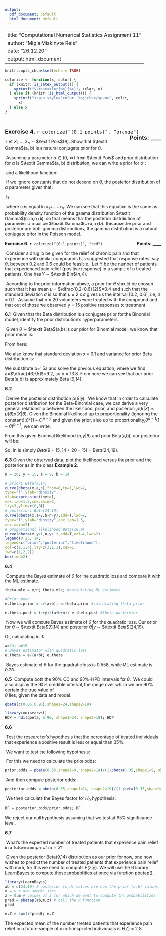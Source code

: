 ---
output:
  pdf_document: default
  html_document: default
---
<!-- One needs the code below in order to being able of integrating Latex with R -->

<script type="text/x-mathjax-config">
MathJax.Hub.Config({
tex2jax: {
inlineMath: [['$','$'], ['\\(','\\)']],
processEscapes: true},
jax: ["input/TeX","input/MathML","input/AsciiMath","output/CommonHTML"],
extensions: ["tex2jax.js","mml2jax.js","asciimath2jax.js","MathMenu.js","MathZoom.js","AssistiveMML.js", "[Contrib]/a11y/accessibility-menu.js"],
TeX: {
extensions: ["AMSmath.js","AMSsymbols.js","noErrors.js","noUndefined.js"],
equationNumbers: {
autoNumber: "AMS"
}
}
});
</script>



<!-- markdown report begins -->

---
title: "Computational Numerical Statistics  \n Assignment 11"
author: "Migla Miskinyte Reis"
date: "26.12.20"
output: html_document
---

```{r setup, include=FALSE}
knitr::opts_chunk$set(echo = TRUE)
```

<!-- the function below does not appear in the text as is here to allow us to use some colored text -->

```{r echo=FALSE}
colorize <- function(x, color) {
  if (knitr::is_latex_output()) {
    sprintf("\\textcolor{%s}{%s}", color, x)
  } else if (knitr::is_html_output()) {
    sprintf("<span style='color: %s;'>%s</span>", color, 
      x)
  } else x
}
```

<!-- instruction below allows for some extra vertical space-->
&nbsp;

<!-- the font instruction below allows to increase fontsize and the ** gives us boldface -->

<font size="4">

**Exercise 4.** `r colorize("(0.1 points)", "orange")` [**Points: ____**]{style="float:right"}
</font>

\ Let $X_1$,...,$X_n$ $\sim$ $\textit Pois$($\theta$). Show that $\textit Gamma$(a, b) is a natural conjugate prior for $\theta$.

\ Assuming a parameter $\alpha$ $\in$ (0, $\infty$) from $\textit Pois$ and prior distribution for $\alpha$ is $\textit Gamma$(a, b) distribution, we can write a prior for $\alpha$ :


\begin{center}

$f_{\alpha}$($\theta$) = $\dfrac{b^a}{\Gamma(a)}\theta^{(a-1)}e^{-b\theta} $

\end{center}


\ and a likelihood function: 


\begin{center}


$f_{X|\alpha}$($x_1,...,x_n|\alpha$) = ${\displaystyle \prod_{i=1}^{n}}\dfrac{\theta^{x_i}e^{-\theta}}{x_i!}$



\end{center}


\ If we ignore constants that do not depend on $\theta$, the posterior distribution of $\alpha$ parameter given that:


\begin{center}

$X_1$=$x_1$,...,$X_n$=$x_n$

\end{center}

\ is 


\begin{center}

$f_{\alpha|X}$($\alpha|x_1,...,x_n$) = $f_{X|\alpha}$($x_1,...,x_n|\alpha$)$f_{\alpha}(\theta)$ =


\end{center}


\begin{center}


= ${\displaystyle \prod_{i=1}^{n}}\theta^{x_i}e^{-\theta}\theta^{(a-1)}e^{-b\theta}$

\end{center}


\begin{center}


= $\theta^{c+a-1}e^{-(n+b)\theta}$,

\end{center}

\ where c is equal to $x_1$+...+$x_n$. We can see that this equation is the same as probability density function of the gamma distribution $\textit Gamma$(c+a,n+b), so that means that the posterior distribution of parameter $\alpha$ must be $\textit Gamma$(c+a,n+b). Because the prior and posterior are both gamma distributions, the gamma distribution is a natural conjugate prior in the Poisson model.


**Exercise 6.** `r colorize("(0.1 points)", "red")` [**Points: ____**]{style="float:right"}
</font>

\ Consider a drug to be given for the relief of chronic pain and that experience with similar
compounds has suggested that response rates, say $\theta$, between 0.2 and 0.6 could be
feasible.
\ Let Y be the number of patients that experienced pain relief (positive response) in a
sample of n treated patients. One has $Y$ $\sim$ $\textit Bin$($n,\theta$).

\ According to the prior information above, a prior for $\theta$ should be chosen such that it has
mean $\mu$ = $\dfrac{0.2+0.6}{2}$=0.4 and such that the standard deviation $\sigma$ is so that $\mu$ $\pm$ 2 x $\sigma$ gives us the interval [0.2, 0.6], i.e, $\sigma$ = 0.1.
\ Assume that n = 20 volunteers were treated with the compound and that out of those we
observed y = 15 positive responses to treatment.


**6.1**
\ Given that the Beta distribution is a conjugate prior for the Binomial model, identify
the prior distribution’s hyperparameters.


\ Given $\theta$ $\sim$ $\textit Beta$(a,b) is our prior for Binomial model, we know that prior mean is: 

\begin{center}


E($\theta$) =  $\dfrac{a}{a+b}$=0.4

\end{center}

From here:

\begin{center}


b=1.5a

\end{center}

We also know that standard deviation $\sigma$ = 0.1 and variance for prior Beta distribution is:


\begin{center}


Var($\theta$) = $\dfrac{ab}{(a+b)^2(a+b+1)}$=$SD^2$=0.01

\end{center}

We substitute b=1.5a and solve the previous equation, where we find a=$\dfrac{46}{5}$=9.2, so b = 13.8. From here we can see that our prior Beta(a,b) is approximately Beta (9,14).


**6.2**

\ Derive the posterior distribution p($\theta$|y).
\ We know that in order to calculate posterior distribution for the Beta-Binomial case, we can derive a very general relationship between the likelihood, prior, and posterior: $p(\theta|X) \propto p(\theta)p(X|\theta)$. Given the Binomial likelihood up to proportionality (ignoring the constant):$\theta^y (1-\theta)^{n-y}$ and given the prior, also up to proportionality,$\theta^{a-1} (1-\theta)^{b-1}$, we can write: 

\begin{center}


$\theta^y (1-\theta)^{n-y} \theta^{a-1} (1-\theta)^{b-1} = \theta^{a+y-1} (1-\theta)^{b+n-y-1}$


\end{center}

From this given Binomial likelihood $(n,y|\theta)$ and prior Beta(a,b), our posterior will be:


\begin{center}


$Beta(a+y,b+n-y)$


\end{center}


So, in is simply $Beta(9+15,14+20-15)$ = $Beta(24,19)$.



**6.3**
Given the observed data, plot the likelihood versus the prior and the posterior as in
the class $\textbf {Example 2}$.


```{r}
n = 20; y = 15; a = 9; b = 14

# priori Beta(9,14)
curve(dbeta(x,a,b),from=0,to=1,lwd=2,
type="l",ylab="density",
xlab=expression(theta),
cex.lab=1.5,cex.main=2,
lty=3,ylim=c(0,6))
# posteriori Beta(24,19)
curve(dbeta(x,a+y,b+n-y),add=T,lwd=2,
type="l",ylab="density",cex.lab=1.5,
cex.main=2)
# proportional likelihood Beta(16,6)
curve(dbeta(x,y+1,n-y+1),add=T,col=4,lwd=2)
legend(0.25, 14,
legend=c("prior","posterior","likelihood"),
col=c(1,1,4),lty=c(3,1,1),cex=1,
lwd=c(1,2,2))
box(lwd=2)
```

**6.4**

\ Compute the Bayes estimate of $\theta$ for the quadratic loss and compare it with the ML
estimate.

```{r}

theta.mle = y/n; theta.mle; #calculating ML estimate
```

```{r}
#Prior mean
e.theta.prior = a/(a+b); e.theta.prior #calculating theta prior
```

```{r}
e.theta.post = (a+y)/(a+b+n); e.theta.post #theta postoreior
```

\ Now we will compute Bayes estimate of $\theta$ for the quadratic loss. Our prior for $\theta$ $\sim$ $\textit Beta$(9,14) and posterior $\theta|y$ $\sim$ $\textit Beta$(24,19).

\begin{center}


$\hat\theta_B$=E($\theta$|y)=$\dfrac{24}{24+19}$=0.058


\end{center}

Or, calculating in R: 

```{r}
a=24; b=19
# Bayes estimator with quadratic loss
e.theta = a/(a+b); e.theta
```

\ Bayes estimate of $\theta$ for the quadratic loss is 0.558, while ML estimate is 0.75.



**6.5**
\ Compute both the 90% CC and 90%-HPD intervals for $\theta$.
\ We could also display the 90% credible interval, the range over which we are 90% certain the true value of  
$\theta$ lies, given the data and model.

```{r}

qbeta(c(0.05,0.95),shape1=24,shape2=19)

```

```{r}
library(HDInterval)
HDP = hdi(qbeta, 0.90, shape1=24, shape2=19); HDP
```


**6.6**

\ Test the researcher’s hypothesis that the percentage of treated individuals that
experience a positive result is less or equal than 35%.

\ We want to test the following hypothesis:



\begin{center}


$H_0$:Y<=0.35 vs $H_1$:Y>0.35.


\end{center}


\ For this we need to calculate the prior odds: 

```{r}
prior.odds = pbeta(0.35,shape1=9, shape2=14)/(1-pbeta(0.35,shape1=9, shape2=14)); prior.odds
```
\ And then compute posterior odds:

```{r}
posterior.odds = pbeta(0.35,shape1=24, shape2=19)/(1-pbeta(0.35,shape1=24, shape2=19)); posterior.odds
```

\ We then calculate the Bayes factor for $H_0$ hypothesis:


```{r}
BF = posterior.odds/prior.odds; BF
```

We reject our null hypothesis assuming that we test at 95% significance level.


**6.7**

\ What’s the expected number of treated patients that experience pain relief in a future
sample of m = 5?

\ Given the posterior Beta(9,14) distribution as our prior for now, one now wishes to predict the
number of treated patients that experience pain relief with m=5, for this we need to compute E(z|y). We will use the R library LearnBayes  to compute these probabilities at once via function pbetap().

```{r}
library(LearnBayes)
ab = c(24,19) # posterior (c,d) values are now the prior (a,b) values for pbetap()
m = 5 # new sample size
z = 0:m # values of z for which we want to compute the probabilities
pred = pbetap(ab,m,z) # call the R function
pred

```


```{r}
e.Z = sum(z*pred); e.Z
```

The expected mean of the number  treated patients that experience pain relief in a future sample of
m = 5 inspected individuals is E(Z) = 2.8.








<!-- markdown report ends -->